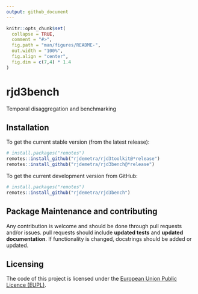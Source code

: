 ```yaml
---
output: github_document
---
```


<!-- README.md is generated from README.Rmd. Please edit that file -->

```r
knitr::opts_chunk$set(
  collapse = TRUE,
  comment = "#>",
  fig.path = "man/figures/README-",
  out.width = "100%", 
  fig.align = "center",
  fig.dim = c(7,4) * 1.4
)
```

# rjd3bench

<!-- badges: start -->
<!-- badges: end -->

Temporal disaggregation and benchmarking

## Installation

To get the current stable version (from the latest release):

```r
# install.packages("remotes")
remotes::install_github("rjdemetra/rjd3toolkit@*release")
remotes::install_github("rjdemetra/rjd3bench@*release")
```

To get the current development version from GitHub:

```r
# install.packages("remotes")
remotes::install_github("rjdemetra/rjd3bench")
```


## Package Maintenance and contributing

Any contribution is welcome and should be done through pull requests and/or issues.
pull requests should include **updated tests** and **updated documentation**. If functionality is changed, docstrings should be added or updated.


## Licensing

The code of this project is licensed under the [European Union Public Licence (EUPL)](https://joinup.ec.europa.eu/page/eupl-text-11-12).
